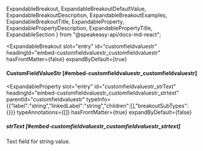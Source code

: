   ExpandableBreakout,
  ExpandableBreakoutDefaultValue,
  ExpandableBreakoutDescription,
  ExpandableBreakoutExamples,
  ExpandableBreakoutTitle,
  ExpandableProperty,
  ExpandablePropertyDescription,
  ExpandablePropertyTitle,
  ExpandableSection
} from "@speakeasy-api/docs-md-react";

<ExpandableSection>

<ExpandableBreakout
  slot="entry"
  id="customfieldvaluestr"
  headingId="embed-customfieldvaluestr_customfieldvaluestr"
  hasFrontMatter={false}
  expandByDefault={true}
>

<ExpandableBreakoutTitle slot="title">

#### CustomFieldValueStr [#embed-customfieldvaluestr_customfieldvaluestr]

</ExpandableBreakoutTitle>

<ExpandableBreakoutDescription slot="description">

</ExpandableBreakoutDescription>

<ExpandableBreakoutExamples slot="examples">

</ExpandableBreakoutExamples>

<ExpandableBreakoutDefaultValue slot="defaultValue">

</ExpandableBreakoutDefaultValue>

</ExpandableBreakout>

<ExpandableProperty
  slot="entry"
  id="customfieldvaluestr_strText"
  headingId="embed-customfieldvaluestr_customfieldvaluestr_strtext"
  parentId="customfieldvaluestr"
  typeInfo={{"label":"string","linkedLabel":"string","children":[],"breakoutSubTypes":{}}}
  typeAnnotations={[]}
  hasFrontMatter={true}
  expandByDefault={false}
>

<ExpandablePropertyTitle slot="title">

##### strText [#embed-customfieldvaluestr_customfieldvaluestr_strtext]

</ExpandablePropertyTitle>

<ExpandablePropertyDescription slot="description">

Text field for string value.

</ExpandablePropertyDescription>

</ExpandableProperty>

</ExpandableSection>